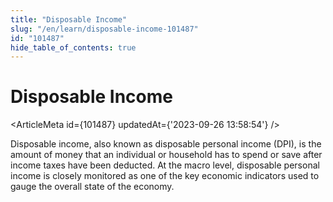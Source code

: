 ```yaml
---
title: "Disposable Income"
slug: "/en/learn/disposable-income-101487"
id: "101487"
hide_table_of_contents: true
---
```



# Disposable Income

<ArticleMeta id={101487} updatedAt={'2023-09-26 13:58:54'} />
<div className='border-solid border-b border-t-0 my-4 border-[var(--ifm-color-gray-300)]' />

Disposable income, also known as disposable personal income (DPI), is the amount of money that an individual or household has to spend or save after income taxes have been deducted. At the macro level, disposable personal income is closely monitored as one of the key economic indicators used to gauge the overall state of the economy.
